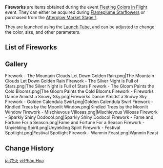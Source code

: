 {{About|fireworks set off with the Launch Tube|other firework-related topics|Fireworks (Disambiguation)}}
{{Terminology Infobox
|image        = Item The Mountain Clouds Let Down Golden Rain.png
|type         = Item Groups
|source1      = [[Fleeting Colors in Flight]] Event: [[Fleeting Colors in Flight/Flameplume Starflowers|Flameplume Starflowers]]
|source2      = [[Fleeting Colors in Flight#Afterglow Market Stage 1|Afterglow Market Stage 1]]
|source3      = Festive Fever during [[The Exquisite Night Chimes]]
|source4      = Sold by [[Granny Shan]]
}}
'''Fireworks''' are items obtained during the event [[Fleeting Colors in Flight]] event. They can either be acquired during [[Fleeting Colors in Flight/Flameplume Starflowers|Flameplume Starflowers]] or purchased from the [[Fleeting Colors in Flight#Afterglow Market Stage 1|Afterglow Market Stage 1]].

They are launched using the [[Launch Tube]], and can be adjusted to change the color, size, and other parameters.

==List of Fireworks==
{{Items by Category List|Item&Fireworks}}

==Gallery==
<gallery>
Firework - The Mountain Clouds Let Down Golden Rain.png|The Mountain Clouds Let Down Golden Rain
Firework - The Silver Night is Full of Stars.png|The Silver Night is Full of Stars
Firework - The Gloom Paints the Cold Blooms.png|The Gloom Paints the Cold Blooms
Firework - Fireworks Dance Amidst a Snowy Sky.png|Fireworks Dance Amidst a Snowy Sky
Firework - Golden Calendula Swirl.png|Golden Calendula Swirl
Firework - Kindled Trees by the Moonlit Window.png|Kindled Trees by the Moonlit Window
Firework - Mischievous Villosas.png|Mischievous Villosas
Firework - Sparkly Shiny Dodoco!.png|Sparkly Shiny Dodoco!
Firework - Fame and Fortune For a Season.png|Fame and Fortune For a Season
Firework - Unyielding Spirit.png|Unyielding Spirit
Firework - Festival Spotlight.png|Festival Spotlight
Firework - Wanmin Feast.png|Wanmin Feast
</gallery>

==Change History==
{{Change History|2.4}}

[[ja:花火]]
[[vi:Pháo Hoa]]